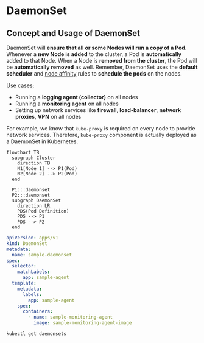 # DaemonSet

## Concept and Usage of DaemonSet

DaemonSet will **ensure that all or some Nodes will run a copy of a Pod**. Whenever a **new Node is added** to the cluster, a Pod is **automatically** added to that Node. When a Node is **removed from the cluster**, the Pod will be **automatically removed** as well. Remember, DaemonSet uses the **default scheduler** and [node affinity](/docs/kubernetes/node-affinity) rules to **schedule the pods** on the nodes.

Use cases;
- Running a **logging agent (collector)** on all nodes
- Running a **monitoring agent** on all nodes
- Setting up network services like **firewall**, **load-balancer**, **network proxies**, **VPN** on all nodes

For example, we know that `kube-proxy` is required on every node to provide network services. Therefore, `kube-proxy` component is actually deployed as a DaemonSet in Kubernetes.

```mermaid
flowchart TB
  subgraph Cluster
    direction TB
    N1[Node 1] --> P1(Pod)
    N2[Node 2] --> P2(Pod)
  end

  P1:::daemonset
  P2:::daemonset
  subgraph DaemonSet
    direction LR
    PDS(Pod Definition)
    PDS --> P1
    PDS --> P2
  end
```

```yaml filename="daemonsets.yaml"
apiVersion: apps/v1
kind: DaemonSet
metadata:
  name: sample-daemonset
spec:
  selector:
    matchLabels:
      app: sample-agent
  template:
    metadata:
      labels:
        app: sample-agent
    spec:
      containers:
        - name: sample-monitoring-agent
          image: sample-monitoring-agent-image
```

```bash
kubectl get daemonsets
```

